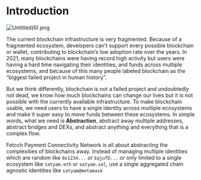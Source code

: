 # Introduction

![Untitled(6).png](../public/network.png)

The current blockchain infrastructure is very fragmented. Because of a fragmented ecosystem, developers can’t support every possible blockchain or wallet, contributing to blockchain’s low adoption rate over the years. In 2021, many blockchains were having record high activity but users were having a hard time navigating their identities, and funds across multiple ecosystems, and because of this many people labeled blockchain as the “biggest failed project in human history”.

But we think differently, blockchain is not a failed project and undoubtedly not dead, we know how much blockchains can change our lives but it is not possible with the currently available infrastructure. To make blockchain usable, we need users to have a single identity across multiple ecosystems and make it super easy to move funds between these ecosystems. In simple words, what we need is **Abstraction**, abstract away multiple addresses, abstract bridges and DEXs, and abstract anything and everything that is a complex flow.

Fetcch Payment Connectivity Network is all about abstracting the complexities of blockchains away. Instead of managing multiple identities which are random like `0x1234...` or `EqjufD...` or only limited to a single ecosystem like `satyam.eth` or `satyam.sol`, use a single aggregated chain agnostic identities like `satyam@metamask`